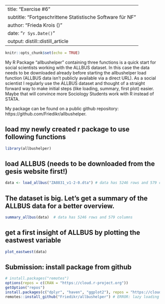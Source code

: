 
---
title: "Exercise #6"
subtitle: "Fortgeschrittene Statistische Software für NF"
author: "Frieda Krois ()"
date: "`r Sys.Date()`"
output: distill::distill_article
---



```r
knitr::opts_chunk$set(echo = TRUE)
```

My R Package "allbushelper" containing three functions is a quick start for social scientists working with the ALLBUS dataset. In this case the data needs to be downloaded already before starting the allbushelper load function (ALLBUS data isn’t publicly available via a direct URL). As a social scientist I regularly use the ALLBUS dataset and thought of a straight forward way to make initial steps (like loading, summary, first plot) easier. Maybe that will convince more Sociology Students work with R instead of STATA. 

My package can be found on a public github repository: https://github.com/Friedikr/allbushelper.


## load my newly created r package to use following functions
```r
library(allbushelper)
```

## load ALLBUS (needs to be downloaded from the gesis website first!)
```r
data <- load_allbus("ZA8831_v1-2-0.dta") # data has 5246 rows and 579 columns
```

## The dataset is big. Let's get a summary of the ALLBUS data for a better overview.
```r
summary_allbus(data)  # data has 5246 rows and 579 columns
```

## get a first insight of ALLBUS by plotting the eastwest variable 
```r
plot_eastwest(data)
```

## Submission: install package from github
```r
# install.packages("remotes")
options(repos = c(CRAN = "https://cloud.r-project.org"))
getOption("repos")
install.packages(c("dplyr", "haven", "ggplot2"), repos = "https://cloud.r-project.org")
remotes::install_github("Friedikr/allbushelper") # ERROR: lazy loading failed for package ‘allbushelper’: I tried to fix it but did not work out.
```

